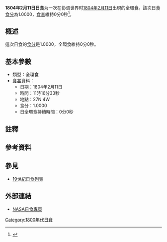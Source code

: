 {{Infobox Solar eclipse
| Year        = 1804
| Month       = 2
| Day         = 11
| Type        = 全環食
| Image       = SE1804Feb11H.png
| Image size  = 200px
| Image intro = 1804年2月11日全環食路徑圖
  <!--   日食資料   -->
| Gamma       = 0.7053
| Mag         = 1.0000
| Saros       = [[日食沙羅週期137|137]]
| Saros total = 
| Saros seq   = 
  <!--     食甚     -->
| Duration    = 0分0秒
| Location    = 
| Coords      = 
| Width       = 0公里
  <!--   開始時間   -->
| Partial     = 
| Start type  = 
| Centre      = 
| Greatest    = 11:16:33
  <!--     倒數     -->
| hour        = 11
| minute      = 16
| second      = 33
| Duration_s  = 
}}
'''1804年2月11日日食'''为一次在协调世界时[[1804年|1804年]][[2月11日|2月11日]]出現的全環食。該次日食[[食分|食分]]為1.0000，[[食甚|食甚]]維持0分0秒<ref name="nasa_catalog_list">{{cite web |url=http://eclipse.gsfc.nasa.gov/SEcat5/SE1801-1900.html |title=Catalog of Solar Eclipses: 1801 to 1900 |language=en |publisher=[[NASA|NASA]] |accessdate=2009-07-26 |archiveurl=https://web.archive.org/web/20150112204733/http://eclipse.gsfc.nasa.gov/SEcat5/SE1801-1900.html |archivedate=2015-01-12 |deadurl=no }}</ref>。

== 概述 ==
這次日食的[[食分|食分]]是1.0000，全環食維持0分0秒。

== 基本參數 ==
{{NoteUTC}}
* 類型：全環食
*[[食甚|食甚]]資料：
** 日期：1804年2月11日
** 時間：11時16分33秒 
** 地點：27N 4W
** 食分：1.0000
** 日全環食持續時間：0分0秒

== 註釋 ==
{{NoteFoot}}

== 參考資料 ==
{{reflist}}

== 參見 ==
{{日食主題}}
* [[19世紀日食列表|19世紀日食列表]]

== 外部連結 ==
* [http://eclipse.gsfc.nasa.gov/solar.html NASA日食專頁]{{Wayback|url=http://eclipse.gsfc.nasa.gov/solar.html |date=20190108200537 }}{{en icon}}

{{日食}}

[[Category:1800年代日食|Category:1800年代日食]]

{{Eclipse-stub}}